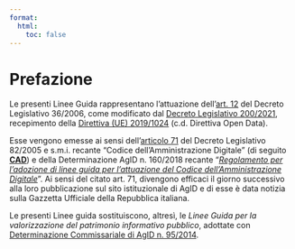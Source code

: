 ```yaml
---
format:
  html:
    toc: false
---
```


# Prefazione {.unnumbered}

Le presenti Linee Guida rappresentano l'attuazione dell'[art. 12](https://www.normattiva.it/uri-res/N2Ls?urn:nir:stato:decreto.legislativo:2006-01-24;36~art12) del Decreto Legislativo 36/2006, come modificato dal [Decreto Legislativo 200/2021](https://www.normattiva.it/uri-res/N2Ls?urn:nir:stato:decreto.legislativo:2021-11-08;200), recepimento della [Direttiva (UE) 2019/1024](https://eur-lex.europa.eu/legal-content/IT/TXT/?uri=CELEX:32019L1024) (c.d. Direttiva Open Data).

Esse vengono emesse ai sensi dell'[articolo 71](https://www.normattiva.it/uri-res/N2Ls?urn:nir:stato:decreto.legislativo:2005-03-07;82~art71) del Decreto Legislativo 82/2005 e s.m.i. recante "Codice dell'Amministrazione Digitale" (di seguito **[CAD](capitolo-2.qmd#CAD)**) e della Determinazione AgID n. 160/2018 recante "*[Regolamento per l'adozione di linee guida per l'attuazione del Codice dell'Amministrazione Digitale](https://trasparenza.agid.gov.it/archivio19_regolamenti_0_5376.html)*". Ai sensi del citato art. 71, divengono efficaci il giorno successivo alla loro pubblicazione sul sito istituzionale di AgID e di esse è data notizia sulla Gazzetta Ufficiale della Repubblica italiana.

Le presenti Linee guida sostituiscono, altresì, le *Linee Guida per la valorizzazione del patrimonio informativo pubblico*, adottate con [Determinazione Commissariale di AgID n. 95/2014](https://www.agid.gov.it/sites/default/files/repository_files/leggi_decreti_direttive/dt_cs_95_2014dig_linee_guida_open_data_art_52.pdf).
